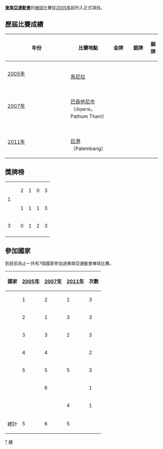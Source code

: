 '''[[東南亞運動會|東南亞運動會]]'''的[[棒球|棒球]]比賽從[[2005年東南亞運動會|2005年]]起列入正式項目。

==歷屆比賽成績==
{| border=1 style="border-collapse:collapse; text-align:center; width:100%; font-size:90%" cellpadding=3 cellspacing=0

|- bgcolor=#C1D8FF
!width=5%|年份
!width=15%|比賽地點
!width=15% bgcolor=gold|金牌
!width=15% bgcolor=silver|銀牌
!width=15% bgcolor=cc9966|銅牌

|- 
|[[2005年東南亞運動會棒球比賽|2005年]]
|{{flagicon|PHI}}<br>[[馬尼拉|馬尼拉]]
|{{bb|PHI}}
|{{bb|THA}}
|{{bb|INA}}
|- 
|[[2007年東南亞運動會棒球比賽|2007年]]
|{{flagicon|THA}}<br>[[巴吞他尼市|巴吞他尼市]]<br />（ปทุมธาน，Pathum Thani）
|{{bb|THA}}
|{{bb|PHI}}
|{{bb|INA}}

|- 
|[[2011年東南亞運動會棒球比賽|2011年]]
|{{flagicon|INA}}<br>[[巨港|巨港]]<br />（Palembang）
|{{bb|PHI}}
|{{bb|INA}}
|{{bb|THA}}
|}

==獎牌榜==
{| {{RankedMedalTable}}
|-
|rowspan=2|1||align=left| {{bb|PHI}} ||2||1||0||3
|-
|align=left| {{bb|THA}} ||1||1||1||3
|-
|3||align=left| {{bb|INA}} ||0||1||2||3
|-
|}

==參加國家==
到目前為止一共有7個國家參加過東南亞運動會棒球比賽。
{| class="wikitable" style="text-align:center"
! 國家 !! [[2005年東南亞運動會棒球比賽|2005年]] !! [[2007年東南亞運動會棒球比賽|2007年]] !! [[2011年東南亞運動會棒球比賽|2011年]] !! 次數
|-
|align=left| {{bb|PHI}} || bgcolor=gold| 1 || bgcolor=silver| 2 || bgcolor=gold| 1 || 3
|-
|align=left| {{bb|THA}} || bgcolor=silver| 2 || bgcolor=gold| 1 || bgcolor=cc9966| 3 || 3
|-
|align=left| {{bb|INA}} || bgcolor=cc9966| 3 || bgcolor=cc9966| 3 || bgcolor=silver| 2 || 3
|-
|align=left| {{bb|MYA}} ||4 || 4 ||    || 2
|-
|align=left| {{bb|MYS}} ||5 || 5 || 5 || 3
|-
|align=left| {{bb|CAM}} ||   || 6 ||   || 1
|-
|align=left| {{bb|VIE}} ||   ||   || 4 || 1
|-
! 總計|| 5 || 6 || 5 ||
|}

{{東南亞運動會棒球比賽}}
{{國際棒球}}

[[Category:東南亞運動會棒球比賽|*]]
[[Category:東南亞運動會項目|棒]]
